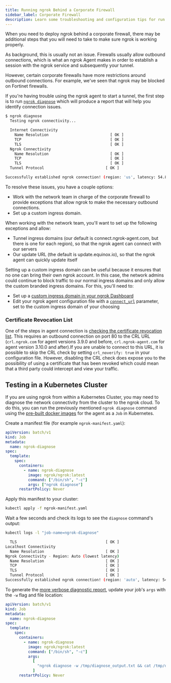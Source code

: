 ```yaml
---
title: Running ngrok Behind a Corporate Firewall
sidebar_label: Corporate Firewall
description: Learn some troubleshooting and configuration tips for run ngrok behind a corporate firewall.
---
```


When you need to deploy ngrok behind a corporate firewall, there may be additional steps that you will need to take to make sure ngrok is working properly.

As background, this is usually not an issue. Firewalls usually allow outbound connections, which is what an ngrok Agent makes in order to establish a session with the ngrok service and subsequently your tunnel.

However, certain corporate firewalls have more restrictions around outbound connections. For example, we've seen that ngrok may be blocked on Fortinet firewalls.

If you're having trouble using the ngrok agent to start a tunnel, the first step is to run [`ngrok diagnose`](/agent/diagnose) which will produce a report that will help you identify connection issues.

```bash
$ ngrok diagnose
  Testing ngrok connectivity...

  Internet Connectivity
    Name Resolution                           [ OK ]
    TCP                                       [ OK ]
    TLS                                       [ OK ]
  Ngrok Connectivity
    Name Resolution                           [ OK ]
    TCP                                       [ OK ]
    TLS                                       [ OK ]
  Tunnel Protocol                           [ OK ]

Successfully established ngrok connection! (region: 'us', latency: 54.895145ms)
```

To resolve these issues, you have a couple options:

- Work with the network team in charge of the corporate firewall to provide exceptions that allow ngrok to make the necessary outbound connections.
- Set up a custom ingress domain.

When working with the network team, you'll want to set up the following exceptions and allow:

- Tunnel ingress domains (our default is connect.ngrok-agent.com, but there is one for each region), so that the ngrok agent can connect with our servers
- Our update URL (the default is update.equinox.io), so that the ngrok agent can quickly update itself

Setting up a custom ingress domain can be useful because it ensures that no one can bring their own ngrok account. In this case, the network admins could continue to block traffic to our normal ingress domains and only allow the custom branded ingress domains. For this, you'll need to:

- Set up a [custom ingress domain in your ngrok Dashboard](https://dashboard.ngrok.com/tunnels/ingress)
- Edit your ngrok agent configuration file with a [`connect_url`](/agent/config/v3/#connect_url) parameter, set to the custom ingress domain of your choosing

### Certificate Revocation List

One of the steps in agent connection is [checking the certificate revocation list](/agent/#tls-verification). This requires an outbound connection on port 80 to the CRL URL (`crl.ngrok.com` for agent versions 3.9.0 and before, `crl.ngrok-agent.com` for agent version 3.10.0 and after).If you are unable to connect to this URL, it is possible to skip the CRL check by setting `crl_noverify: true` in your configuration file. However, disabling the CRL check does expose you to the possibility of using a certificate that has been revoked which could mean that a third party could intercept and view your traffic.

## Testing in a Kubernetes Cluster

If you are using ngrok from within a Kubernetes Cluster, you may need to diagnose the network connectivity from the cluster to the ngrok cloud. To do this, you can run the previously mentioned `ngrok diagnose` command using the [pre-built docker images](https://hub.docker.com/r/ngrok/ngrok) for the agent as a `Job` in Kubernetes.

Create a manifest file (for example `ngrok-manifest.yaml`):

```yaml
apiVersion: batch/v1
kind: Job
metadata:
  name: ngrok-diagnose
spec:
  template:
    spec:
      containers:
        - name: ngrok-diagnose
          image: ngrok/ngrok:latest
          command: ["/bin/sh", "-c"]
          args: ["ngrok diagnose"]
      restartPolicy: Never
```

Apply this manifest to your cluster:

```bash
kubectl apply -f ngrok-manifest.yaml
```

Wait a few seconds and check its logs to see the `diagnose` command's output:

```bash
kubectl logs -l "job-name=ngrok-diagnose"
```

```bash
  TLS                                       [ OK ]
Localhost Connectivity
  Name Resolution                           [ OK ]
Ngrok Connectivity - Region: Auto (lowest latency)
  Name Resolution                           [ OK ]
  TCP                                       [ OK ]
  TLS                                       [ OK ]
  Tunnel Protocol                           [ OK ]
Successfully established ngrok connection! (region: 'auto', latency: 54.895145ms)
```

To generate the [more verbose diagnostic report](/agent/cli/#flags-11), update your job's `args` with the `-w` flag and file location:

```yaml
apiVersion: batch/v1
kind: Job
metadata:
  name: ngrok-diagnose
spec:
  template:
    spec:
      containers:
        - name: ngrok-diagnose
          image: ngrok/ngrok:latest
          command: ["/bin/sh", "-c"]
          args:
            [
              "ngrok diagnose -w /tmp/diagnose_output.txt && cat /tmp/diagnose_output.txt",
            ]
      restartPolicy: Never
```
